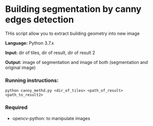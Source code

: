 # Building segmentation by canny edges detection

THis script allow you to extract building geometry into new image

**Language:** Python 3.7.x

**Input:** dir of tiles, dir of result, dir of result 2

**Output:** image of segmentation and image of both (segmentation and original image)

### Running instructions:

```Batchfile
python canny_methd.py <dir_of_tiles> <path_of_result> <path_to_result2>
```  

### Required
- opencv-python: to manipulate images



